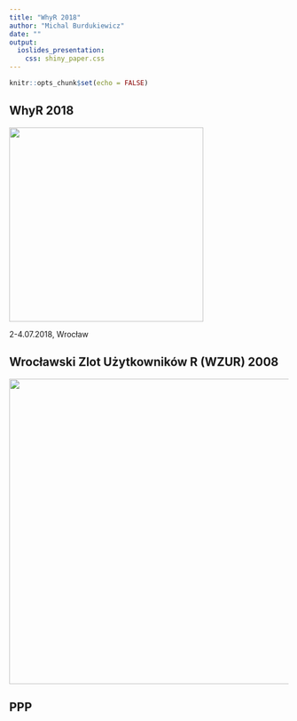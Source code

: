 ```yaml
---
title: "WhyR 2018"
author: "Michal Burdukiewicz"
date: ""
output:
  ioslides_presentation:
    css: shiny_paper.css
---
```


```r
knitr::opts_chunk$set(echo = FALSE)
```

## WhyR 2018

<IMG class="displayed" src="logo_kolko.png" style="height:350px;">

2-4.07.2018, Wrocław

## Wrocławski Zlot Użytkowników R (WZUR) 2008

<IMG class="displayed" src="wzur2008_maly.JPG" style="height:550px;">

## PPP{.SlideClass #SlideID1}